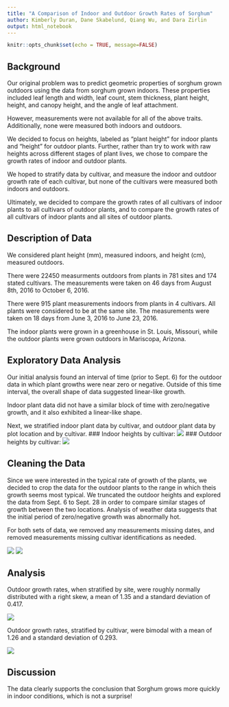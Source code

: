 ```yaml
---
title: "A Comparison of Indoor and Outdoor Growth Rates of Sorghum"
author: Kimberly Duran, Dane Skabelund, Qiang Wu, and Dara Zirlin
output: html_notebook
---
```


```r
knitr::opts_chunk$set(echo = TRUE, message=FALSE)
```


## Background
Our original problem was to predict geometric properties of sorghum grown outdoors using the data from sorghum grown indoors. These properties included leaf length and width, leaf count, stem thickness, plant height, height, and canopy height, and the angle of leaf attachment.  

However, measurements were not available for all of the above traits. Additionally, none were measured both indoors and outdoors.

We decided to focus on heights, labeled as "plant height" for indoor plants and "height" for outdoor plants. Further, rather than try to work with raw heights across different stages of plant lives, we chose to compare the growth rates of indoor and outdoor plants.

We hoped to stratify data by cultivar, and measure the indoor and outdoor growth rate of each cultivar, but none of the cultivars were measured both indoors and outdoors. 

Ultimately, we decided to compare the growth rates of all cultivars of indoor plants to all cultivars of outdoor plants, and to compare the growth rates of all cultivars of indoor plants and all sites of outdoor plants.


## Description of Data
We considered plant height (mm), measured indoors, and height (cm), measured outdoors.

There were 22450 measurments outdoors from plants in 781 sites and 174 stated cultivars. The measurements were taken on 46 days from August 8th, 2016 to October 6, 2016. 

There were 915 plant measurements indoors from plants in 4 cultivars. All plants were considered to be at the same site. The measurements were taken on 18 days from June 3, 2016 to June 23, 2016. 

The indoor plants were grown in a greenhouse in St. Louis, Missouri, while the outdoor plants were grown outdoors in Mariscopa, Arizona. 


## Exploratory Data Analysis
Our initial analysis found an interval of time (prior to Sept. 6) for the outdoor data in which plant growths were near zero or negative. Outside of this time interval, the overall shape of data suggested linear-like growth.

Indoor plant data did not have a similar block of time with zero/negative growth, and it also exhibited a linear-like shape.

Next, we stratified indoor plant data by cultivar, and outdoor plant data by plot location and by cultivar.
### Indoor heights by cultivar:
![](indoor_heights_by_cultivar.png)
### Outdoor heights by cultivar:
![](outdoor_heights_by_cultivar.png)

## Cleaning the Data
Since we were interested in the typical rate of growth of the plants, we decided to crop the data for the outdoor plants to the range in which theis growth seems most typical.
We truncated the outdoor heights and explored the data from Sept. 6 to Sept. 28 in order to compare similar stages of growth between the two locations. Analysis of weather data suggests that the initial period of zero/negative growth was abnormally hot.

For both sets of data, we removed any measurements missing dates, and removed measurements missing cultivar identifications as needed.

![](before_crop.png)
![](cropped.png)


## Analysis
Outdoor growth rates, when stratified by site, were roughly normally distributed with a right skew, a mean of 1.35 and a standard deviation of 0.417.

![](../heightplot/growth-rates-site.png)

Outdoor growth rates, stratified by cultivar, were bimodal with a mean of 1.26 and a standard deviation of 0.293.

![](../heightplot/growth-rates-cultivar.png)

## Discussion
The data clearly supports the conclusion that Sorghum grows more quickly in indoor conditions, which is not a surprise! 


